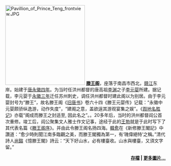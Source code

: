[[File:Pavillion_of_Prince_Teng_frontview.JPG|250px]]
'''[[滕王阁|滕王阁]]'''，座落于南昌市西北，[[赣江|赣江]]东岸。始建于[[唐朝|唐]][[永徽|永徽]][[653年|四年]]。为当时任洪州都督的唐高祖[[李渊|李渊]]之子[[李元婴|李元婴]]所建。据记载，李元婴于[[652年|永徽三年]]迁任苏州刺史，调任洪州都督时建此阁以为别居。由于李元婴封号为“滕王”，故名滕王阁《[[旧唐书|旧唐书]]》卷六十四《滕王元婴传》记载：“永徽中元婴颇骄纵逸游，动作失度”，“建阁之意，盖欲逞其游观宴集之娱”。《[[舆地名胜记|舆地名胜记]]》亦载“阁成而滕王之封适至, 因此名之”。。20多年后，当时的洪州都督阎公首次重修。竣工后，阎公聚集文人雅士作文记事，途经于此的[[王勃|王勃]]就是于此时写下了其代表名篇《[[滕王阁序|滕王阁序]]》。并由此令滕王阁名扬四海。[[韓愈|韓愈]]在《新修滕王閣記》中讚道：“愈少時則聞江南多臨觀之美，而滕王閣獨為第一，有‘瑰偉絕特’之稱。”清代詩人[[尚鎔|尚鎔]]《憶滕王閣》詩云：“天下好山水，必有樓臺收。山水與樓臺，又須文字留。”
<div align="right">
'''[[Portal:江西/精選圖片/存檔|存檔]] | [[:Category:江西圖像|更多圖片...]]'''
</div>